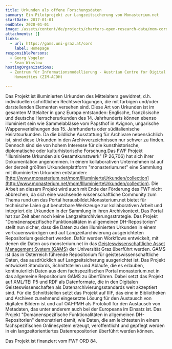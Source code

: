 ```yaml
---
title: Urkunden als offene Forschungsdaten
summary: Ein Pilotprojekt zur Langzeitsicherung von Monasterium.net
startDate: 2017-01-01
endDate: 2020-01-01
image: /assets/content/de/projects/charters-open-research-data/mom-cord_neu_2.png
attachments: []
links:
  - url: https://gams.uni-graz.at/cord
    label: Homepage
responsiblePersons:
  - Georg Vogeler
  - Sean Winslow
hostingOrganizations:
  - Zentrum für Informationsmodellierung - Austrian Centre for Digital
    Humanities (ZIM-ACDH)

---
```

Das Projekt ist illuminierten Urkunden des Mittelalters gewidmet, d.h. individuellen schriftlichen Rechtsverfügungen, die mit farbigen und/oder darstellenden Elementen versehen sind. Diese Art von Urkunden ist im gesamten Mittelalter in ganz Europa entstanden: Englische, französische und deutsche Herrscherurkunden des 14. Jahrhunderts können ebenso illuminiert sein wie Sammelablässe vom Papsthof in Avignon, ungarische Wappenverleihungen des 15. Jahrhunderts oder süditalienische Heiratsurkunden. Da die bildliche Ausstattung für Archivare nebensächlich ist, sind diese Urkunden in den Archivverzeichnissen nur schwer zu finden. Dennoch sind sie von hohem Interesse für die kunsthistorische, diplomatische oder kulturhistorische Forschung.Das FWF Projekt "Illuminierte Urkunden als Gesamtkunstwerk" (P 26,706) hat sich ihrer Dokumentation angenommen. In einem kollaborativen Unternehmen ist auf der derzeit größten Urkundenplattform "monasterium.net" eine Sammlung mit illuminierten Urkunden entstanden: [http://www.monasterium.net/mom/IlluminierteUrkunden/collection](http://www.monasterium.net/mom/IlluminierteUrkunden/collection). Die Arbeit an diesem Projekt wird auch mit Ende der Förderung des FWF nicht abbrechen, da sich eine wachsende wissenschaftliche Community zum Thema rund um das Portal herausbildet.Monasterium.net bietet für technische Laien gut benutzbare Werkzeuge zur kollaborativen Arbeit und integriert die Urkunden in der Sammlung in ihren Archivkontext. Das Portal hat zur Zeit aber noch keine Langzeitarchivierungsstrategie. Das Projekt "Domänenspezifische Funktionalitäten in allgemeinen DH-Repositorien" stellt nun sicher, dass die Daten zu den illuminierten Urkunden in einem vertrauenswürdigen und auf Langzeitarchivierung ausgerichteten Repositorium gesichert werden. Dafür werden Workflows entwickelt, mit denen die Daten aus monsterium.net in das [Geisteswissenschaftliche Asset Management System (GAMS)](http://gams.uni-graz.at) der Universität Graz überführt werden. GAMS ist das in Österreich führende Repositorium für geisteswissenschaftliche Daten, das ausdrücklich auf Langzeitsicherung ausgerichtet ist. Das Projekt entwickelt Standards, Schnittstellen und Abläufe, die es erlauben, kontinuierlich Daten aus dem fachspezifischen Portal monasterium.net in das allgemeine Repositorium GAMS zu überführen. Dabei setzt das Projekt auf XML/TEI P5 und RDF als Datenformate, die in den Digitalen Geisteswissenschaften als Datenarchivierungsstandards weit akzeptiert sind. Für die Schnittstellen setzt das Projekt auf IIIF, das eine in Bibliotheken und Archiven zunehmend eingesetzte Lösung für den Austausch von digitalen Bildern ist und auf OAI-PMH als Protokoll für den Austausch von Metadaten, das unter anderem auch bei der Europeana im Einsatz ist. Das Projekt "Domänenspezifische Funktionalitäten in allgemeinen DH-Repositorien" demonstriert damit, wie Daten, die am leichtesten in einem fachspezifischen Onlinesystem erzeugt, veröffentlicht und gepflegt werden in ein langzeitorientiertes Datenrepositorien überführt werden können.

Das Projekt ist finanziert vom FWF ORD 84.
